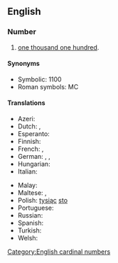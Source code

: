 ==English==

===Number===
{{head|en|numeral}}

# [[one thousand one hundred]].

====Synonyms====
* Symbolic: 1100
* Roman symbols: MC

====Translations====
{{trans-top|one thousand one hundred}}
* Azeri: {{t|az|min yüz}}
* Dutch: {{t|nl|elf honderd|f}}, {{t|nl|duizend honderd}}
* Esperanto: {{t|eo|mil cent}}
* Finnish: {{t|fi|tuhattasata}}
* French: {{t|fr|mille cent}}, {{t|fr|onze cent}}
* German: {{t+|de|elfhundert|f}}, {{t+|de|eintausendeinhundert}}, {{t+|de|tausendeinhundert}}
* Hungarian: {{t|hu|ezeregyszáz}}
* Italian: {{t+|it|millecento}}
{{trans-mid}}
* Malay: {{t|ms|seribu seratus}}
* Maltese: {{t|mt|ħdax-il mija}}, {{t|mt|elf u mija}}
* Polish: [[tysiąc]] [[sto]]
* Portuguese: {{t|pt|mil e cem}}
* Russian: {{t|ru|ты́сяча сто}}
* Spanish: {{t|es|mil ciento}}
* Turkish: {{t|tr|bin yüz}}
* Welsh: {{t|cy|cant a mil}}
{{trans-bottom}}

[[Category:English cardinal numbers]]